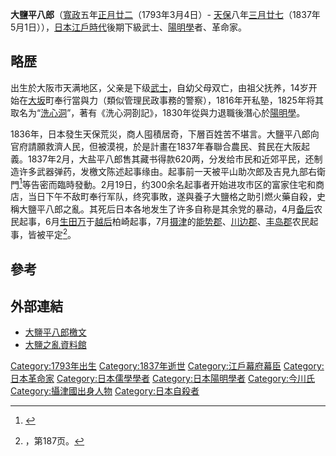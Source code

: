 {{japanese|image=Oshio_Heihachiro.jpg|width=250px|japanese=大塩平八郎|kana=おおしお へいはちろう|romaji=Ōshio Heihachirō}}
'''大鹽平八郎'''（[[寬政|寬政]]五年[[正月廿二|正月廿二]]（1793年3月4日）- [[天保_(日本)|天保]]八年[[三月廿七|三月廿七]]（1837年5月1日）），[[日本|日本]][[江戶時代|江戶時代]]後期下級武士、[[陽明學|陽明學]]者、革命家。

==略歴==
出生於大阪市天满地区，父亲是下级[[武士|武士]]，自幼父母双亡，由祖父抚养，14岁开始在[[大阪市|大坂]]町奉行當與力（類似管理民政事務的警察），1816年开私塾，1825年将其取名为“[[洗心洞|洗心洞]]”，著有《洗心洞剳記》，1830年從與力退職後潛心於[[陽明學|陽明學]]。

1836年，日本發生天保荒災，商人囤積居奇，下層百姓苦不堪言。大鹽平八郎向官府請願救濟人民，但被漠視，於是計畫在1837年春聯合農民、貧民在大阪起義。1837年2月，大盐平八郎售其藏书得款620两，分发给市民和近郊平民，还制造许多武器弹药，发檄文陈述起事缘由。起事前一天被平山助次郎及吉見九部右衛門<ref>{{Cite web |url=http://homepage3.nifty.com/oshio-revolt-museum2/en5-8.htm |title=塩逆述 |access-date=2009-08-18 |archive-date=2016-03-04 |archive-url=https://web.archive.org/web/20160304234010/http://homepage3.nifty.com/oshio-revolt-museum2/en5-8.htm |dead-url=yes }}</ref>等告密而臨時發動。2月19日，约300余名起事者开始进攻市区的富家住宅和商店，当日下午不敌町奉行军队，终究事敗，遂與養子大鹽格之助引燃火藥自殺，史稱大鹽平八郎之亂。其死后日本各地发生了许多自称是其余党的暴动，4月[[备后|备后]]农民起事，6月[[生田万|生田万]]于[[越后|越后]]柏崎起事，7月[[攝津國|摄津]]的[[能势郡|能势郡]]、[[川边郡|川边郡]]、[[丰岛郡|丰岛郡]]农民起事，皆被平定<ref name="baike">{{cite book|author=中国大百科全书出版社汇编|year=1998 |title =[[中国大百科全书|中国大百科全书]]|edition=第一版|series=外国历史（一） |publisher=中国大百科全书出版社 |location=北京 |id= }}，第187页。</ref>。

==參考==
{{reflist}}

==外部連結==
{{Commonscat|Ōshio Heihachirō}}
*[https://web.archive.org/web/20041208020435/http://www.geocities.co.jp/Berkeley/3776/oshio.html 大鹽平八郎檄文]
*[https://web.archive.org/web/20090316015906/http://homepage3.nifty.com/oshio-revolt-museum2/index-3.htm 大鹽之亂資料館]
{{Authority control}}
{{Samurai-stub}}
{{DEFAULTSORT:Ōshio Heihachirō}}
[[Category:1793年出生|Category:1793年出生]]
[[Category:1837年逝世|Category:1837年逝世]]
[[Category:江戶幕府幕臣|Category:江戶幕府幕臣]]
[[Category:日本革命家|Category:日本革命家]]
[[Category:日本儒學學者|Category:日本儒學學者]]
[[Category:日本陽明學者|Category:日本陽明學者]]
[[Category:今川氏|Category:今川氏]]
[[Category:攝津國出身人物|Category:攝津國出身人物]]
[[Category:日本自殺者|Category:日本自殺者]]